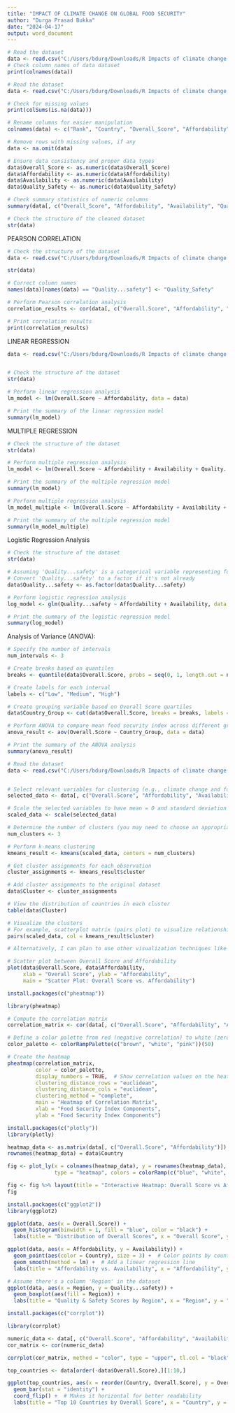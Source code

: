 ---
title: "IMPACT OF CLIMATE CHANGE ON GLOBAL FOOD SECURITY"
author: "Durga Prasad Bukka"
date: "2024-04-17"
output: word_document
---
  
```{r}
# Read the dataset
data <- read.csv("C:/Users/bdurg/Downloads/R Impacts of climate change on food security/Global Food Security Index 2019 final.csv")
# Check column names of data dataset
print(colnames(data))
```

```{r}
# Read the dataset
data <- read.csv("C:/Users/bdurg/Downloads/R Impacts of climate change on food security/Global Food Security Index 2019 final.csv")

# Check for missing values
print(colSums(is.na(data)))

# Rename columns for easier manipulation
colnames(data) <- c("Rank", "Country", "Overall_Score", "Affordability", "Availability", "Quality_Safety")

# Remove rows with missing values, if any
data <- na.omit(data)

# Ensure data consistency and proper data types
data$Overall_Score <- as.numeric(data$Overall_Score)
data$Affordability <- as.numeric(data$Affordability)
data$Availability <- as.numeric(data$Availability)
data$Quality_Safety <- as.numeric(data$Quality_Safety)

# Check summary statistics of numeric columns
summary(data[, c("Overall_Score", "Affordability", "Availability", "Quality_Safety")])

# Check the structure of the cleaned dataset
str(data)

```
PEARSON CORRELATION
```{r}
# Check the structure of the dataset
data <- read.csv("C:/Users/bdurg/Downloads/R Impacts of climate change on food security/Global Food Security Index 2019 final.csv")

str(data)

# Correct column names
names(data)[names(data) == "Quality...safety"] <- "Quality_Safety"

# Perform Pearson correlation analysis
correlation_results <- cor(data[, c("Overall.Score", "Affordability", "Availability", "Quality_Safety")], method = "pearson")

# Print correlation results
print(correlation_results)
```
LINEAR REGRESSION

```{r}
data <- read.csv("C:/Users/bdurg/Downloads/R Impacts of climate change on food security/Global Food Security Index 2019 final.csv")


# Check the structure of the dataset
str(data)

# Perform linear regression analysis
lm_model <- lm(Overall.Score ~ Affordability, data = data)

# Print the summary of the linear regression model
summary(lm_model)
```
MULTIPLE REGRESSION
```{r}
# Check the structure of the dataset
str(data)

# Perform multiple regression analysis
lm_model <- lm(Overall.Score ~ Affordability + Availability + Quality...safety, data = data)

# Print the summary of the multiple regression model
summary(lm_model)

```
```{r}
# Perform multiple regression analysis
lm_model_multiple <- lm(Overall.Score ~ Affordability + Availability + Quality...safety, data = data)

# Print the summary of the multiple regression model
summary(lm_model_multiple)
```
Logistic Regression Analysis
```{r}

# Check the structure of the dataset
str(data)

# Assuming 'Quality...safety' is a categorical variable representing food safety ratings
# Convert 'Quality...safety' to a factor if it's not already
data$Quality...safety <- as.factor(data$Quality...safety)

# Perform logistic regression analysis
log_model <- glm(Quality...safety ~ Affordability + Availability, data = data, family = "binomial")

# Print the summary of the logistic regression model
summary(log_model)
```
Analysis of Variance (ANOVA):
```{r}
# Specify the number of intervals
num_intervals <- 3

# Create breaks based on quantiles
breaks <- quantile(data$Overall.Score, probs = seq(0, 1, length.out = num_intervals + 1))

# Create labels for each interval
labels <- c("Low", "Medium", "High")

# Create grouping variable based on Overall Score quartiles
data$Country_Group <- cut(data$Overall.Score, breaks = breaks, labels = labels)

# Perform ANOVA to compare mean food security index across different groups of countries
anova_result <- aov(Overall.Score ~ Country_Group, data = data)

# Print the summary of the ANOVA analysis
summary(anova_result)


```
```{r}
# Read the dataset
data <- read.csv("C:/Users/bdurg/Downloads/R Impacts of climate change on food security/Global Food Security Index 2019 final.csv")


# Select relevant variables for clustering (e.g., climate change and food security indices)
selected_data <- data[, c("Overall.Score", "Affordability", "Availability", "Quality...safety")]

# Scale the selected variables to have mean = 0 and standard deviation = 1
scaled_data <- scale(selected_data)

# Determine the number of clusters (you may need to choose an appropriate value based on your data and objectives)
num_clusters <- 3

# Perform k-means clustering
kmeans_result <- kmeans(scaled_data, centers = num_clusters)

# Get cluster assignments for each observation
cluster_assignments <- kmeans_result$cluster

# Add cluster assignments to the original dataset
data$Cluster <- cluster_assignments

# View the distribution of countries in each cluster
table(data$Cluster)

# Visualize the clusters 
# For example, scatterplot matrix (pairs plot) to visualize relationships between variables colored by cluster
pairs(scaled_data, col = kmeans_result$cluster)

# Alternatively, I can plan to use other visualization techniques like cluster profiles, dendrograms, etc., depending on my preference and data characteristics


```


```{r}
# Scatter plot between Overall Score and Affordability
plot(data$Overall.Score, data$Affordability,
     xlab = "Overall Score", ylab = "Affordability",
     main = "Scatter Plot: Overall Score vs. Affordability")

```

```{r}
install.packages(c("pheatmap"))

library(pheatmap)

# Compute the correlation matrix
correlation_matrix <- cor(data[, c("Overall.Score", "Affordability", "Availability", "Quality...safety")])

# Define a color palette from red (negative correlation) to white (zero correlation) to blue (positive correlation)
color_palette <- colorRampPalette(c("brown", "white", "pink"))(50)

# Create the heatmap
pheatmap(correlation_matrix,
         color = color_palette,
         display_numbers = TRUE,  # Show correlation values on the heatmap
         clustering_distance_rows = "euclidean",
         clustering_distance_cols = "euclidean",
         clustering_method = "complete",
         main = "Heatmap of Correlation Matrix",
         xlab = "Food Security Index Components",
         ylab = "Food Security Index Components")


```
```{r}
install.packages(c("plotly"))
library(plotly)

heatmap_data <- as.matrix(data[, c("Overall.Score", "Affordability")])
rownames(heatmap_data) = data$Country

fig <- plot_ly(x = colnames(heatmap_data), y = rownames(heatmap_data), z = heatmap_data,
               type = "heatmap", colors = colorRamp(c("blue", "white", "red")))

fig <- fig %>% layout(title = "Interactive Heatmap: Overall Score vs Affordability")
fig

```



```{r}
install.packages(c("ggplot2"))
library(ggplot2)

ggplot(data, aes(x = Overall.Score)) +
  geom_histogram(binwidth = 1, fill = "blue", color = "black") +
  labs(title = "Distribution of Overall Scores", x = "Overall Score", y = "Count")


```
```{r}
ggplot(data, aes(x = Affordability, y = Availability)) +
  geom_point(aes(color = Country), size = 3) +  # Color points by country for better distinction
  geom_smooth(method = lm) +  # Add a linear regression line
  labs(title = "Affordability vs. Availability", x = "Affordability", y = "Availability")

```

```{r}
# Assume there's a column 'Region' in the dataset
ggplot(data, aes(x = Region, y = Quality...safety)) +
  geom_boxplot(aes(fill = Region)) +
  labs(title = "Quality & Safety Scores by Region", x = "Region", y = "Quality & Safety")
```


```{r}
install.packages(c("corrplot"))

library(corrplot)

numeric_data <- data[, c("Overall.Score", "Affordability", "Availability", "Quality...safety")]
cor_matrix <- cor(numeric_data)

corrplot(cor_matrix, method = "color", type = "upper", tl.col = "black", tl.srt = 45)

```
```{r}
top_countries <- data[order(-data$Overall.Score),][1:10,]

ggplot(top_countries, aes(x = reorder(Country, Overall.Score), y = Overall.Score, fill = Country)) +
  geom_bar(stat = "identity") +
  coord_flip() +  # Makes it horizontal for better readability
  labs(title = "Top 10 Countries by Overall Score", x = "Country", y = "Overall Score")

```







